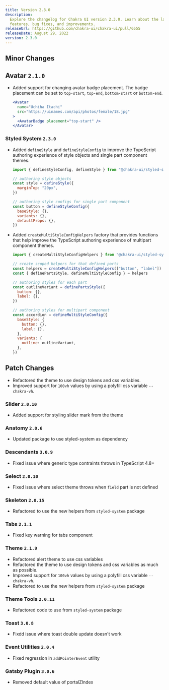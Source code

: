 ```yaml
---
title: Version 2.3.0
description:
  Explore the changelog for Chakra UI version 2.3.0. Learn about the latest
  features, bug fixes, and improvements.
releaseUrl: https://github.com/chakra-ui/chakra-ui/pull/6555
releaseDate: August 29, 2022
version: 2.3.0
---
```


## Minor Changes

## Avatar `2.1.0`

- Added support for changing avatar badge placement. The badge placement can be
  set to `top-start`, `top-end`, `bottom-start` or `bottom-end`.

  ```jsx live=false
  <Avatar
    name="Uchiha Itachi"
    src="https://uinames.com/api/photos/female/18.jpg"
  >
    <AvatarBadge placement="top-start" />
  </Avatar>
  ```

### Styled System `2.3.0`

- Added `defineStyle` and `defineStyleConfig` to improve the TypeScript
  authoring experience of style objects and single part component themes.

  ```jsx live=false
  import { defineStyleConfig, defineStyle } from "@chakra-ui/styled-system"

  // authoring style objects
  const style = defineStyle({
    marginTop: "20px",
  })

  // authoring style configs for single part component
  const button = defineStyleConfig({
    baseStyle: {},
    variants: {},
    defaultProps: {},
  })
  ```

- Added `createMultiStyleConfigHelpers` factory that provides functions that
  help improve the TypeScript authoring experience of multipart component
  themes.

  ```jsx live=false
  import { createMultiStyleConfigHelpers } from "@chakra-ui/styled-sytem"

  // create scoped helpers for that defined parts
  const helpers = createMultiStyleConfigHelpers(["button", "label"])
  const { definePartsStyle, defineMultiStyleConfig } = helpers

  // authoring styles for each part
  const outlineVariant = definePartsStyle({
    button: {},
    label: {},
  })

  // authoring styles for multipart component
  const accordion = defineMultiStyleConfig({
    baseStyle: {
      button: {},
      label: {},
    },
    variants: {
      outline: outlineVariant,
    },
  })
  ```

## Patch Changes

- Refactored the theme to use design tokens and css variables.
- Improved support for `100vh` values by using a polyfill css variable
  `--chakra-vh`.

### Slider `2.0.10`

- Added support for styling slider mark from the theme

### Anatomy `2.0.6`

- Updated package to use styled-system as dependency

### Descendants `3.0.9`

- Fixed issue where generic type contraints throws in TypeScript 4.8+

### Select `2.0.10`

- Fixed issue where select theme throws when `field` part is not defined

### Skeleton `2.0.15`

- Refactored to use the new helpers from `styled-system` package

### Tabs `2.1.1`

- Fixed key warning for tabs component

### Theme `2.1.9`

- Refactored alert theme to use css variables
- Refactored the theme to use design tokens and css variables as much as
  possible.
- Improved support for `100vh` values by using a polyfill css variable
  `--chakra-vh`.
- Refactored to use the new helpers from `styled-system` package

### Theme Tools `2.0.11`

- Refactored code to use from `styled-system` package

### Toast `3.0.8`

- Fixdd issue where toast double update doesn't work

### Event Utilities `2.0.4`

- Fixed regression in `addPointerEvent` utility

### Gatsby Plugin `3.0.6`

- Removed default value of portalZIndex
